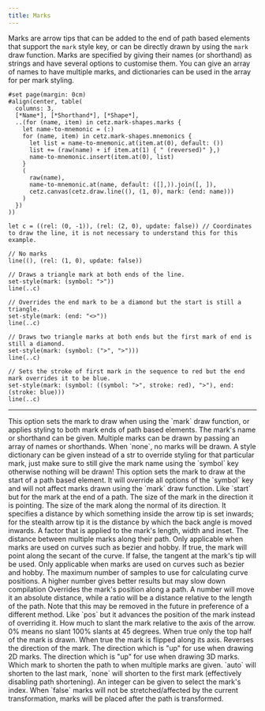 ```yaml
---
title: Marks
---
```



Marks are arrow tips that can be added to the end of path based elements that support the `mark` style key, or can be directly drawn by using the `mark` draw function. Marks are specified by giving their names (or shorthand) as strings and have several options to customise them. You can give an array of names to have multiple marks, and dictionaries can be used in the array for per mark styling.

```typ render
#set page(margin: 0cm)
#align(center, table(
  columns: 3,
  [*Name*], [*Shorthand*], [*Shape*],
  ..(for (name, item) in cetz.mark-shapes.marks {
    let name-to-mnemonic = (:)
    for (name, item) in cetz.mark-shapes.mnemonics {
      let list = name-to-mnemonic.at(item.at(0), default: ())
      list += (raw(name) + if item.at(1) { " (reversed)" },)
      name-to-mnemonic.insert(item.at(0), list)
    }
    (
      raw(name),
      name-to-mnemonic.at(name, default: ([],)).join([, ]),
      cetz.canvas(cetz.draw.line((), (1, 0), mark: (end: name)))
    )
  })
))
```


```typc example
let c = ((rel: (0, -1)), (rel: (2, 0), update: false)) // Coordinates to draw the line, it is not necessary to understand this for this example.

// No marks
line((), (rel: (1, 0), update: false))

// Draws a triangle mark at both ends of the line.
set-style(mark: (symbol: ">"))
line(..c)

// Overrides the end mark to be a diamond but the start is still a triangle.
set-style(mark: (end: "<>"))
line(..c)

// Draws two triangle marks at both ends but the first mark of end is still a diamond.
set-style(mark: (symbol: (">", ">")))
line(..c)

// Sets the stroke of first mark in the sequence to red but the end mark overrides it to be blue.
set-style(mark: (symbol: ((symbol: ">", stroke: red), ">"), end: (stroke: blue)))
line(..c)
```

---

<Parameter name="symbol" types="none,str,array,dictionary" default_value="none">
This option sets the mark to draw when using the `mark` draw function, or applies styling to both mark ends of path based elements. The mark's name or shorthand can be given. Multiple marks can be drawn by passing an array of names or shorthands. When `none`, no marks will be drawn. A style <Type>dictionary</Type> can be given instead of a <Type>str</Type> to override styling for that particular mark, just make sure to still give the mark name using the `symbol` key otherwise nothing will be drawn!
</Parameter>

<Parameter name="start" types="none,str,array,dictionary" default_value="none">
This option sets the mark to draw at the start of a path based element. It will override all options of the `symbol` key and will not affect marks drawn using the `mark` draw function.
</Parameter>

<Parameter name="end" types="none,str,array,dictionary" default_value="none">
Like `start` but for the mark at the end of a path.
</Parameter>

<Parameter name="length" types="number" default_value="0.2cm">
The size of the mark in the direction it is pointing.
</Parameter>

<Parameter name="width" types="number" default_value="0.15cm">
The size of the mark along the normal of its direction.
</Parameter>

<Parameter name="inset" types="number" default_value="0.05cm">
It specifies a distance by which something inside the arrow tip is set inwards; for the stealth arrow tip it is the distance by which the back angle is moved inwards.
</Parameter>

<Parameter name="scale" types="float" default_value="1">
A factor that is applied to the mark's length, width and inset.
</Parameter>

<Parameter name="sep" types="number" default_value="0.1cm">
The distance between multiple marks along their path.
</Parameter>

<Parameter name="flex" types="bool" default_value="true">
Only applicable when marks are used on curves such as bezier and hobby. If true, the mark will point along the secant of the curve. If false, the tangent at the mark's tip will be used.
</Parameter>

<Parameter name="position-samples" types="int" default_value="30">
Only applicable when marks are used on curves such as bezier and hobby. The maximum number of samples to use for calculating curve positions. A higher number gives better results but may slow down compilation
</Parameter>

<Parameter name="pos" types="number,ratio,none" default_value="none">
Overrides the mark's position along a path. A number will move it an absolute distance, while a ratio will be a distance relative to the length of the path. Note that this may be removed in the future in preference of a different method.
</Parameter>

<Parameter name="offset" types="number,ratio,none" default_value="none">
Like `pos` but it advances the position of the mark instead of overriding it.
</Parameter>

<Parameter name="slant" types="ratio" default_value="0%">
How much to slant the mark relative to the axis of the arrow. 0% means no slant 100% slants at 45 degrees.
</Parameter>

<Parameter name="harpoon" types="bool" default_value="false">
When true only the top half of the mark is drawn.
</Parameter>

<Parameter name="flip" types="bool" default_value="false">
When true the mark is flipped along its axis.
</Parameter>

<Parameter name="reverse" types="bool" default_value="false">
Reverses the direction of the mark.
</Parameter>

<Parameter name="xy-up" types="vector" default_value="(0, 0, 1)">
The direction which is "up" for use when drawing 2D marks.
</Parameter>

<Parameter name="z-up" types="vector" default_value="(0, 1, 0)">
The direction which is "up" for use when drawing 3D marks.
</Parameter>

<Parameter name="shorten-to" types="int,auto,none" default_value="auto">
Which mark to shorten the path to when multiple marks are given. `auto` will shorten to the last mark, `none` will shorten to the first mark (effectively disabling path shortening). An integer can be given to select the mark's index.
</Parameter>

<Parameter name="transform-shape" types="bool" default_value="true">
When `false` marks will not be stretched/affected by the current transformation, marks will be placed after the path is transformed.
</Parameter>
